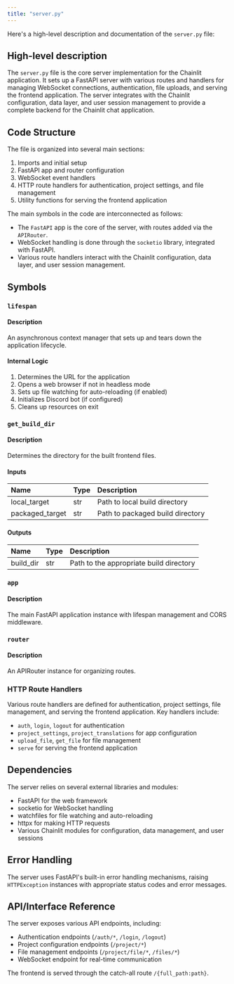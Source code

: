 ```yaml
---
title: "server.py"
---
```


Here's a high-level description and documentation of the `server.py` file:

## High-level description

The `server.py` file is the core server implementation for the Chainlit application. It sets up a FastAPI server with various routes and handlers for managing WebSocket connections, authentication, file uploads, and serving the frontend application. The server integrates with the Chainlit configuration, data layer, and user session management to provide a complete backend for the Chainlit chat application.

## Code Structure

The file is organized into several main sections:
1. Imports and initial setup
2. FastAPI app and router configuration
3. WebSocket event handlers
4. HTTP route handlers for authentication, project settings, and file management
5. Utility functions for serving the frontend application

The main symbols in the code are interconnected as follows:
- The `FastAPI` app is the core of the server, with routes added via the `APIRouter`.
- WebSocket handling is done through the `socketio` library, integrated with FastAPI.
- Various route handlers interact with the Chainlit configuration, data layer, and user session management.

## Symbols

### `lifespan`
#### Description
An asynchronous context manager that sets up and tears down the application lifecycle.

#### Internal Logic
1. Determines the URL for the application
2. Opens a web browser if not in headless mode
3. Sets up file watching for auto-reloading (if enabled)
4. Initializes Discord bot (if configured)
5. Cleans up resources on exit

### `get_build_dir`
#### Description
Determines the directory for the built frontend files.

#### Inputs
| Name | Type | Description |
|:-----|:-----|:------------|
| local_target | str | Path to local build directory |
| packaged_target | str | Path to packaged build directory |

#### Outputs
| Name | Type | Description |
|:-----|:-----|:------------|
| build_dir | str | Path to the appropriate build directory |

### `app`
#### Description
The main FastAPI application instance with lifespan management and CORS middleware.

### `router`
#### Description
An APIRouter instance for organizing routes.

### HTTP Route Handlers
Various route handlers are defined for authentication, project settings, file management, and serving the frontend application. Key handlers include:
- `auth`, `login`, `logout` for authentication
- `project_settings`, `project_translations` for app configuration
- `upload_file`, `get_file` for file management
- `serve` for serving the frontend application

## Dependencies
The server relies on several external libraries and modules:
- FastAPI for the web framework
- socketio for WebSocket handling
- watchfiles for file watching and auto-reloading
- httpx for making HTTP requests
- Various Chainlit modules for configuration, data management, and user sessions

## Error Handling
The server uses FastAPI's built-in error handling mechanisms, raising `HTTPException` instances with appropriate status codes and error messages.

## API/Interface Reference
The server exposes various API endpoints, including:
- Authentication endpoints (`/auth/*`, `/login`, `/logout`)
- Project configuration endpoints (`/project/*`)
- File management endpoints (`/project/file/*`, `/files/*`)
- WebSocket endpoint for real-time communication

The frontend is served through the catch-all route `/{full_path:path}`.